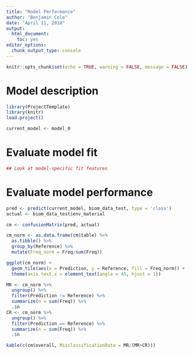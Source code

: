 ```yaml
---
title: "Model Performance"
author: "Benjamin Cole"
date: "April 11, 2018"
output: 
  html_document: 
    toc: yes
editor_options: 
  chunk_output_type: console
---
```


```r
knitr::opts_chunk$set(echo = TRUE, warning = FALSE, message = FALSE)
```

# Model description
```r
library(ProjectTemplate)
library(knitr)
load.project()

current_model <- model_0
```

# Evaluate model fit

```r
## Look at model-specific fit features
```

# Evaluate model performance

```r
pred <- predict(current_model, biom_data_test, type = 'class')
actual <- biom_data_test$env_material

cm <- confusionMatrix(pred, actual)

cm_norm <- as.data.frame(cm$table) %>%
  as.tibble() %>%
  group_by(Reference) %>%
  mutate(Freq_norm = Freq/sum(Freq))

ggplot(cm_norm) + 
  geom_tile(aes(x = Prediction, y = Reference, fill = Freq_norm)) +
  theme(axis.text.x = element_text(angle = 45, hjust = 1))

MR <- cm_norm %>%
  ungroup() %>%
  filter(Prediction != Reference) %>%
  summarize(n = sum(Freq)) %>%
  .$n
CR <- cm_norm %>%
  ungroup() %>%
  filter(Prediction == Reference) %>%
  summarize(n = sum(Freq)) %>%
  .$n

kable(c(cm$overall, MisclassificationRate = MR/(MR+CR)))
```
